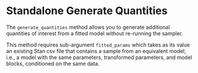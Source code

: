 # Standalone Generate Quantities

The `generate_quantities` method allows you to generate additional quantities of interest
from a fitted model without re-running the sampler.

This method requires sub-argument `fitted_params` which takes as its value
an existing Stan csv file that contains a sample from an equivalent model,
i.e., a model with the same parameters, transformed parameters, and model blocks,
conditioned on the same data.






